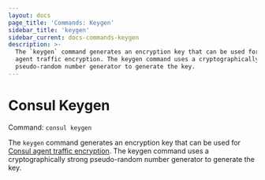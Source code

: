 ```yaml
---
layout: docs
page_title: 'Commands: Keygen'
sidebar_title: 'keygen'
sidebar_current: docs-commands-keygen
description: >-
  The `keygen` command generates an encryption key that can be used for Consul
  agent traffic encryption. The keygen command uses a cryptographically strong
  pseudo-random number generator to generate the key.
---
```


# Consul Keygen

Command: `consul keygen`

The `keygen` command generates an encryption key that can be used for
[Consul agent traffic encryption](/docs/agent/encryption.html).
The keygen command uses a cryptographically
strong pseudo-random number generator to generate the key.
